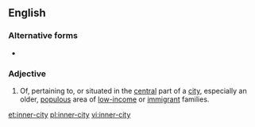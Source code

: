 {{also|innercity|inner city}}
==English==

===Alternative forms===
* {{l|en|innercity}}

===Adjective===
{{en-adj|head=[[inner]]-[[city]]}}

# Of, pertaining to, or situated in the [[central]] part of a [[city]], especially an older, [[populous]] area of [[low-income]] or [[immigrant]] families.

[[et:inner-city]]
[[pl:inner-city]]
[[vi:inner-city]]